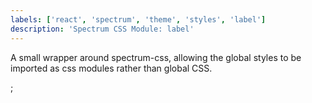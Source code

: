 ```yaml
---
labels: ['react', 'spectrum', 'theme', 'styles', 'label']
description: 'Spectrum CSS Module: label'
---
```



A small wrapper around spectrum-css, allowing the global
styles to be imported as css modules rather than global CSS.

<CSSModulePreview styles={styles} />;
